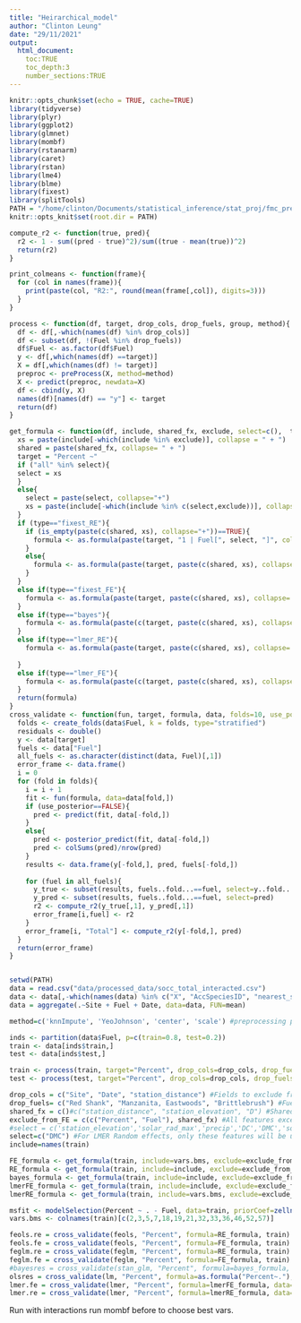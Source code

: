 ```yaml
---
title: "Heirarchical_model"
author: "Clinton Leung"
date: "29/11/2021"
output: 
  html_document:
    toc:TRUE
    toc_depth:3
    number_sections:TRUE
---
```


```r
knitr::opts_chunk$set(echo = TRUE, cache=TRUE)
library(tidyverse)
library(plyr)
library(ggplot2)
library(glmnet)
library(mombf)
library(rstanarm)
library(caret)
library(rstan)
library(lme4)
library(blme)
library(fixest)
library(splitTools)
PATH = "/home/clinton/Documents/statistical_inference/stat_proj/fmc_prediction/code"
knitr::opts_knit$set(root.dir = PATH)
```

```r
compute_r2 <- function(true, pred){
  r2 <- 1 - sum((pred - true)^2)/sum((true - mean(true))^2)
  return(r2)
}

print_colmeans <- function(frame){
  for (col in names(frame)){
    print(paste(col, "R2:", round(mean(frame[,col]), digits=3)))
  }
}

process <- function(df, target, drop_cols, drop_fuels, group, method){
  df <- df[,-which(names(df) %in% drop_cols)]
  df <- subset(df, !(Fuel %in% drop_fuels))
  df$Fuel <- as.factor(df$Fuel)
  y <- df[,which(names(df) ==target)]
  X = df[,which(names(df) != target)]
  preproc <- preProcess(X, method=method)
  X <- predict(preproc, newdata=X)
  df <- cbind(y, X)
  names(df)[names(df) == "y"] <- target
  return(df)
}

get_formula <- function(df, include, shared_fx, exclude, select=c(),  type){
  xs = paste(include[-which(include %in% exclude)], collapse = " + ")
  shared = paste(shared_fx, collapse= " + ")
  target = "Percent ~"
  if ("all" %in% select){
  select = xs
  }
  else{
    select = paste(select, collapse="+")
    xs = paste(include[-which(include %in% c(select,exclude))], collapse = " + ")
  }
  if (type=="fixest_RE"){
    if (is_empty(paste(c(shared, xs), collapse="+"))==TRUE){
      formula <- as.formula(paste(target, "1 | Fuel[", select, "]", collapse = " "))
    }
    else{
      formula <- as.formula(paste(target, paste(c(shared, xs), collapse= "+"),  "| Fuel[", select, "]", collapse = " "))
    }
  }
  else if(type=="fixest_FE"){
    formula <- as.formula(paste(target, paste(c(shared, xs), collapse= "+"), "| Fuel", collapse = " "))
  }
  else if(type=="bayes"){
    formula <- as.formula(paste(c(target, paste(c(shared, xs), collapse= "+")), collapse = " "))
  }
  else if(type=="lmer_RE"){
    formula <- as.formula(paste(target, paste(c(shared, xs), collapse= "+"), "+ (1 +", paste(select, collapse="+"), "| Fuel)", collapse = " "))
    
  }
  else if(type=="lmer_FE"){
    formula <- as.formula(paste(c(target, paste(c(shared, xs), collapse= "+"), "+ (1 | Fuel)"), collapse = " "))
  }
  return(formula)
}
cross_validate <- function(fun, target, formula, data, folds=10, use_posterior=FALSE){
  folds <- create_folds(data$Fuel, k = folds, type="stratified")
  residuals <- double()
  y <- data[target]
  fuels <- data["Fuel"]
  all_fuels <- as.character(distinct(data, Fuel)[,1])
  error_frame <- data.frame()
  i = 0
  for (fold in folds){
    i = i + 1
    fit <- fun(formula, data=data[fold,])
    if (use_posterior==FALSE){
      pred <- predict(fit, data[-fold,])
    }
    else{
      pred <- posterior_predict(fit, data[-fold,])
      pred <- colSums(pred)/nrow(pred)
    }
    results <- data.frame(y[-fold,], pred, fuels[-fold,])
    
    for (fuel in all_fuels){
      y_true <- subset(results, fuels..fold...==fuel, select=y..fold...)
      y_pred <- subset(results, fuels..fold...==fuel, select=pred)
      r2 <- compute_r2(y_true[,1], y_pred[,1])
      error_frame[i,fuel] <- r2
    }
    error_frame[i, "Total"] <- compute_r2(y[-fold,], pred)
  }
  return(error_frame)
}



```

```r
setwd(PATH)
data = read.csv("data/processed_data/socc_total_interacted.csv")
data <- data[,-which(names(data) %in% c("X", "AccSpeciesID", "nearest_stid", "Group"))]
data = aggregate(.~Site + Fuel + Date, data=data, FUN=mean)
```


```r
method=c('knnImpute', 'YeoJohnson', 'center', 'scale') #preprocessing pipeline

inds <- partition(data$Fuel, p=c(train=0.8, test=0.2))
train <- data[inds$train,]
test <- data[inds$test,]

train <- process(train, target="Percent", drop_cols=drop_cols, drop_fuels=drop_fuels, group="Fuel", method=method)
test <- process(test, target="Percent", drop_cols=drop_cols, drop_fuels=drop_fuels, group="Fuel", method=method)
```
```r
drop_cols = c("Site", "Date", "station_distance") #Fields to exclude from processing
drop_fuels= c("Red Shank", "Manzanita, Eastwoods", "Brittlebrush") #Fuels to exclude from processing
shared_fx = c()#c("station_distance", "station_elevation", "D") #Shared features by all.
exclude_from_FE = c(c("Percent", "Fuel"), shared_fx) #All features except these will be used as random effects
#select = c('station_elevation','solar_rad_max','precip','DC','DMC','solar_rad_max_MEAN3','rel_humid_min_MEAN15','rel_humid_MEAN3','wind_speed_max_MEAN3','temp_max_MEAN7','temp_avg_MEAN7','evap_pot_MEAN3') 
select=c("DMC") #For LMER Random effects, only these features will be used. If "all" is passed, then all available features will be used. 
include=names(train)

FE_formula <- get_formula(train, include=vars.bms, exclude=exclude_from_FE, shared_fx=shared_fx, type="fixest_FE")
RE_formula <- get_formula(train, include=include, exclude=exclude_from_FE, shared_fx=shared_fx, select=select, type="fixest_RE")
bayes_formula <- get_formula(train, include=include, exclude=exclude_from_FE, shared_fx=shared_fx, type="bayes")
lmerFE_formula <- get_formula(train, include=include, exclude=exclude_from_FE, shared_fx=shared_fx, type="lmer_FE")
lmerRE_formula <- get_formula(train, include=vars.bms, exclude=exclude_from_FE, shared_fx=shared_fx, select=select, type="lmer_RE")
```

```r
msfit <- modelSelection(Percent ~ . - Fuel, data=train, priorCoef=zellnerprior(taustd=1), priorDelta=modelbbprior(1,1))
vars.bms <- colnames(train)[c(2,3,5,7,18,19,21,32,33,36,46,52,57)]
```


```r
feols.re = cross_validate(feols, "Percent", formula=RE_formula, train)
feols.fe = cross_validate(feols, "Percent", formula=FE_formula, train)
feglm.re = cross_validate(feglm, "Percent", formula=RE_formula, train)
feglm.fe = cross_validate(feglm, "Percent", formula=FE_formula, train)
#bayesres = cross_validate(stan_glm, "Percent", formula=bayes_formula, data=train, use_posterior=T)
olsres = cross_validate(lm, "Percent", formula=as.formula("Percent~."), data = train)
lmer.fe = cross_validate(lmer, "Percent", formula=lmerFE_formula, data=train, folds=10)
lmer.re = cross_validate(lmer, "Percent", formula=lmerRE_formula, data=train, folds=10)
```

Run with interactions
run mombf before to choose best vars. 